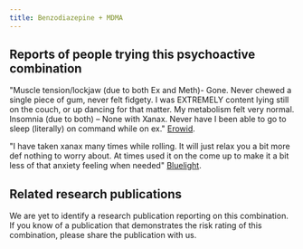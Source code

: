 ---
title: Benzodiazepine + MDMA
---

## Reports of people trying this psychoactive combination
"Muscle tension/lockjaw (due to both Ex and Meth)- Gone. Never chewed a single piece of gum, never felt fidgety. I was EXTREMELY content lying still on the couch, or up dancing for that matter. My metabolism felt very normal. Insomnia (due to both) – None with Xanax. Never have I been able to go to sleep (literally) on command while on ex." [Erowid](https://erowid.org/experiences/exp.php?ID=52561).

"I have taken xanax many times while rolling. It will just relax you a bit more def nothing to worry about. At times used it on the come up to make it a bit less of that anxiety feeling when needed" [Bluelight](https://bluelight.org/xf/threads/mdma-and-xanax.494432/).

## Related research publications
We are yet to identify a research publication reporting on this combination. If you know of a publication that demonstrates the risk rating of this combination, please share the publication with us.

